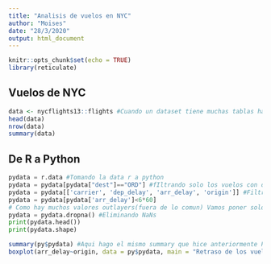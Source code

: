 ```yaml
---
title: "Analisis de vuelos en NYC"
author: "Moises"
date: "28/3/2020"
output: html_document
---
```


```r
knitr::opts_chunk$set(echo = TRUE)
library(reticulate)
```

## Vuelos de NYC

```r
data <- nycflights13::flights #Cuando un dataset tiene muchas tablas haciendo esto puedes indicar cual tabla deseas tomar
head(data)
nrow(data)
summary(data)
```

## De R a Python
```python
pydata = r.data #Tomando la data r a python
pydata = pydata[pydata["dest"]=="ORD"] #fIltrando solo los vuelos con destino a Orlando
pydata = pydata[['carrier', 'dep_delay', 'arr_delay', 'origin']] #Filtrando columnas
pydata = pydata[pydata['arr_delay']<6*60] 
# Como hay muchos valores outlayers(fuera de lo comun) Vamos poner solo los retrasos menores a 6 horas, para normalizar mas la data
pydata = pydata.dropna() #Eliminando NaNs
print(pydata.head())
print(pydata.shape)
```

```r
summary(py$pydata) #Aqui hago el mismo summary que hice anteriormente PERO con la info que viene de Python
boxplot(arr_delay~origin, data = py$pydata, main = "Retraso de los vuelo hacia Orlando desde NYC")
```

